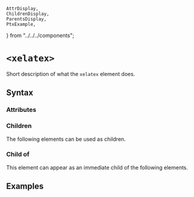     AttrDisplay,
    ChildrenDisplay,
    ParentsDisplay,
    PtxExample,
} from "../../../components";

# `<xelatex>`

Short description of what the `xelatex` element does.

## Syntax

### Attributes

<AttrDisplay name="xelatex" />

### Children

The following elements can be used as children.

<ChildrenDisplay name="xelatex" />

### Child of

This element can appear as an immediate child of the following elements.

<ParentsDisplay name="xelatex" />

## Examples

    